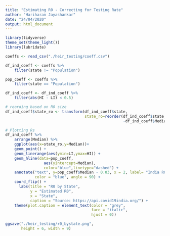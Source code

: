 ---
title: "Estimating R0 - Correcting for Testing Rate"
author: "Hariharan Jayashankar"
date: "24/04/2020"
output: html_document
---

```{r message=FALSE, warning=FALSE, paged.print=FALSE}

library(tidyverse)
theme_set(theme_light())
library(lubridate)
```

```{r}
coeffs <- read_csv("./heir_testing/coeff.csv")

df_ind_coeff <- coeffs %>%
    filter(state != "Population")

pop_coeff <- coeffs %>%
    filter(state == "Population")

df_ind_coeff <- df_ind_coeff %>%
    filter(abs(HI - LI) < 0.5)

# reording based on R0 size
df_ind_coeff$state_ro <- transform(df_ind_coeff$state, 
                                   state_ro=reorder(df_ind_coeff$state,
                                                    -df_ind_coeff$Median))$state_ro

# Plotting Rs
df_ind_coeff %>%
    arrange(Median) %>%
    ggplot(aes(x=state_ro,y=Median))+
    geom_point() +
    geom_linerange(aes(ymin=LI,ymax=HI)) +
    geom_hline(data=pop_coeff,
                 aes(yintercept=Median),
                 color="blue",linetype="dashed") +
    annotate("text", y=pop_coeff$Median - 0.03, x = 2, label= "India R0",
             color = "blue", angle = 90) + 
    coord_flip() +
      labs(title = "R0 by State",
           y = "Estimated R0",
           x = "State",
           caption = "Source: https://api.covid19india.org/") +
    theme(plot.caption = element_text(color = "grey", 
                                      face = "italic", 
                                      hjust = 0))

ggsave("./heir_testing/r0_bystate.png",
       height = 6, width = 9)
```
